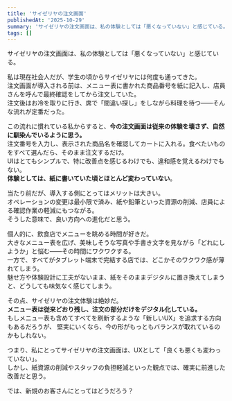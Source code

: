 ```yaml
---
title: 'サイゼリヤの注文画面'
publishedAt: '2025-10-29'
summary: 'サイゼリヤの注文画面は、私の体験としては「悪くなっていない」と感じている。'
tags: []
---
```


サイゼリヤの注文画面は、私の体験としては「悪くなっていない」と感じている。

私は現在社会人だが、学生の頃からサイゼリヤには何度も通ってきた。  
注文画面が導入される前は、メニュー表に書かれた商品番号を紙に記入し、店員さんを呼んで最終確認をしてから注文していた。  
注文後はお冷を取りに行き、席で「間違い探し」をしながら料理を待つ——そんな流れが定番だった。

この流れに慣れている私からすると、**今の注文画面は従来の体験を壊さず、自然に馴染んでいるように思う。**  
注文番号を入力し、表示された商品名を確認してカートに入れる。食べたいものをすべて選んだら、そのまま注文するだけ。  
UIはとてもシンプルで、特に改善点を感じるわけでも、違和感を覚えるわけでもない。  
**体験としては、紙に書いていた頃とほとんど変わっていない**。

当たり前だが、導入する側にとってはメリットは大きい。  
オペレーションの変更は最小限で済み、紙や鉛筆といった資源の削減、店員による確認作業の軽減にもつながる。  
そうした意味で、良い方向への進化だと思う。

個人的に、飲食店でメニューを眺める時間が好きだ。  
大きなメニュー表を広げ、美味しそうな写真や手書き文字を見ながら「どれにしようか」と悩む——その時間にワクワクする。  
一方で、すべてがタブレット端末で完結する店では、どこかそのワクワク感が薄れてしまう。  
魅せ方や体験設計に工夫がないまま、紙をそのままデジタルに置き換えてしまうと、どうしても味気なく感じてしまう。

その点、サイゼリヤの注文体験は絶妙だ。  
**メニュー表は従来どおり残し、注文の部分だけをデジタル化している。**  
もしメニュー表も含めてすべてを刷新するような「新しいUX」を追求する方向もあるだろうが、
堅実にいくなら、今の形がもっともバランスが取れているのかもしれない。

つまり、私にとってサイゼリヤの注文画面は、UXとして「良くも悪くも変わっていない」。  
しかし、紙資源の削減やスタッフの負担軽減といった観点では、確実に前進した改善だと思う。

では、新規のお客さんにとってはどうだろう？
